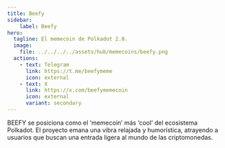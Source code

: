 ```yaml
---
title: Beefy
sidebar:
    label: Beefy
hero:
  tagline: El memecoin de Polkadot 2.0.
  image: 
    file: ../../../../assets/hub/memecoins/beefy.png
  actions:
    - text: Telegram
      link: https://t.me/beefymeme
      icon: external
    - text: X
      link: https://x.com/beefymemecoin
      icon: external
      variant: secondary
---
```



BEEFY se posiciona como el ‘memecoin’ más ‘cool’ del ecosistema Polkadot. El proyecto emana una vibra relajada y humorística, atrayendo a usuarios que buscan una entrada ligera al mundo de las criptomonedas.
